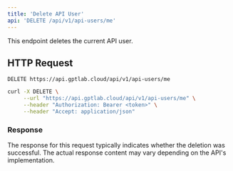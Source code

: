 ```yaml
---
title: 'Delete API User'
api: 'DELETE /api/v1/api-users/me'
---
```


This endpoint deletes the current API user.

## HTTP Request

`DELETE https://api.gptlab.cloud/api/v1/api-users/me`

<RequestExample>

```bash
curl -X DELETE \
     --url "https://api.gptlab.cloud/api/v1/api-users/me" \
     --header "Authorization: Bearer <token>" \
     --header "Accept: application/json"
```

</RequestExample>


### Response
The response for this request typically indicates whether the deletion was successful. The actual response content may vary depending on the API's implementation.
